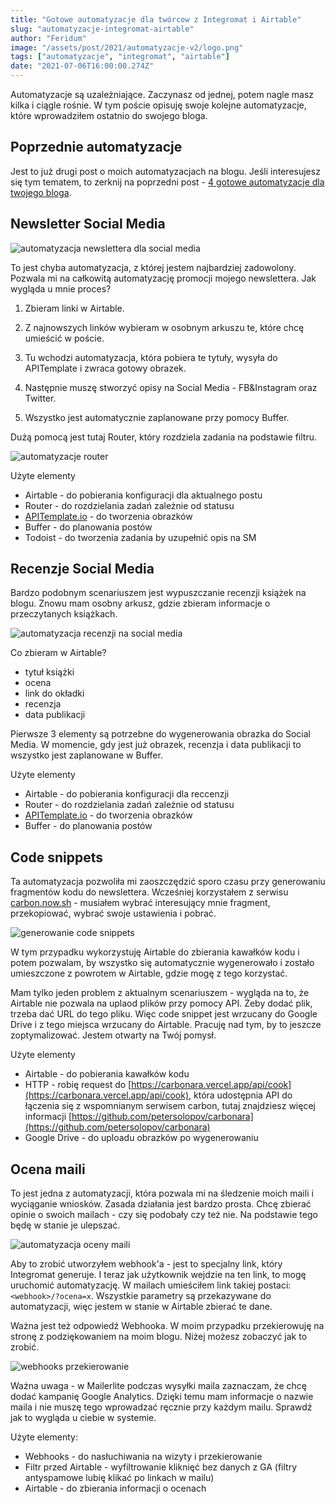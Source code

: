 ```yaml
---
title: "Gotowe automatyzacje dla twórcow z Integromat i Airtable"
slug: "automatyzacje-integromat-airtable"
author: "Feridum"
image: "/assets/post/2021/automatyzacje-v2/logo.png"
tags: ["automatyzacje", "integromat", "airtable"]
date: "2021-07-06T16:00:00.274Z"
---
```


Automatyzacje są uzależniające. Zaczynasz od jednej, potem nagle masz kilka i ciągle rośnie. W tym poście opisuję swoje kolejne automatyzacje, które wprowadziłem ostatnio do swojego bloga.



## Poprzednie automatyzacje

Jest to już drugi post o moich automatyzacjach na blogu. Jeśli interesujesz się tym tematem, to zerknij na poprzedni post  - [4 gotowe automatyzacje dla twojego bloga](https://fsgeek.pl/post/automatyzacje-dla-bloga-integromat-airtable/).

## Newsletter Social Media

![automatyzacja newslettera dla social media ](/assets/post/2021/automatyzacje-v2/newsletter-sm.png)

To jest chyba automatyzacja, z której jestem najbardziej zadowolony. Pozwala mi na całkowitą automatyzację promocji mojego newslettera. Jak wygląda u mnie proces?

1. Zbieram linki w Airtable.

2. Z najnowszych linków wybieram w osobnym arkuszu te, które chcę umieścić w poście.

3. Tu wchodzi automatyzacja, która pobiera te tytuły, wysyła do APITemplate i zwraca gotowy obrazek.

4. Następnie muszę stworzyć opisy na Social Media - FB&Instagram oraz Twitter.

5. Wszystko jest automatycznie zaplanowane przy pomocy Buffer.

Dużą pomocą jest tutaj Router, który rozdziela zadania na podstawie filtru. 

![automatyzacje router](/assets/post/2021/automatyzacje-v2/router.png)

Użyte elementy

- Airtable - do pobierania konfiguracji dla aktualnego postu
- Router - do rozdzielania zadań zależnie od statusu
- [APITemplate.io](http://apitemplate.io) - do tworzenia obrazków
- Buffer - do planowania postów
- Todoist - do tworzenia zadania by uzupełnić opis na SM

## Recenzje Social Media

Bardzo podobnym scenariuszem jest wypuszczanie recenzji książek na blogu. Znowu mam osobny arkusz, gdzie zbieram informacje o przeczytanych książkach. 

![automatyzacja recenzji na social media](/assets/post/2021/automatyzacje-v2/recenzje-sm.png)

Co zbieram w Airtable?

- tytuł książki
- ocena
- link do okładki
- recenzja
- data publikacji

Pierwsze 3 elementy są potrzebne do wygenerowania obrazka do Social Media. W momencie, gdy jest już obrazek, recenzja i data publikacji to wszystko jest zaplanowane w Buffer. 

Użyte elementy

- Airtable - do pobierania konfiguracji dla reccenzji
- Router - do rozdzielania zadań zależnie od statusu
- [APITemplate.io](http://apitemplate.io) - do tworzenia obrazków
- Buffer - do planowania postów

## Code snippets

Ta automatyzacja pozwoliła mi zaoszczędzić sporo czasu przy generowaniu fragmentów kodu do newslettera. Wcześniej korzystałem z serwisu [carbon.now.sh](http://carbon.now.sh) - musiałem wybrać interesujący mnie fragment, przekopiować, wybrać swoje ustawienia i pobrać. 

![generowanie code snippets](/assets/post/2021/automatyzacje-v2/code-snippets.png)

W tym przypadku wykorzystuję Airtable do zbierania kawałków kodu i potem pozwalam, by wszystko się automatycznie wygenerowało i zostało umieszczone z powrotem w Airtable, gdzie mogę z tego korzystać. 

Mam tylko jeden problem z aktualnym scenariuszem - wygląda na to, że Airtable nie pozwala na uplaod plików przy pomocy API. Żeby dodać plik, trzeba dać URL do tego pliku. Więc code snippet jest wrzucany do Google Drive i z tego miejsca wrzucany do Airtable. Pracuję nad tym, by to jeszcze zoptymalizować. Jestem otwarty na Twój pomysł. 

Użyte elementy

- Airtable - do pobierania kawałków kodu
- HTTP - robię request do [https://carbonara.vercel.app/api/cook](https://carbonara.vercel.app/api/cook), która udostępnia API do łączenia się z wspomnianym serwisem carbon, tutaj znajdziesz więcej informacji [https://github.com/petersolopov/carbonara](https://github.com/petersolopov/carbonara)
- Google Drive - do uploadu obrazków po wygenerowaniu

## Ocena maili

To jest jedna z automatyzacji, która pozwala mi na śledzenie moich maili i wyciąganie wniosków. Zasada działania jest bardzo prosta. Chcę zbierać opinie o swoich mailach - czy się podobały czy też nie. Na podstawie tego będę w stanie je ulepszać. 

![automatyzacja oceny maili](/assets/post/2021/automatyzacje-v2/ocena-maili.png)

Aby to zrobić utworzyłem webhook'a - jest to specjalny link, który Integromat generuje. I teraz jak użytkownik wejdzie na ten link, to mogę uruchomić automatyzację. W mailach umieściłem link takiej postaci: `<webhook>/?ocena=x`. Wszystkie parametry są przekazywane do automatyzacji, więc jestem w stanie w Airtable zbierać te dane. 

Ważna jest też odpowiedź Webhooka. W moim przypadku przekierowuję na stronę z podziękowaniem na moim blogu. Niżej możesz zobaczyć jak to zrobić.

![webhooks przekierowanie](/assets/post/2021/automatyzacje-v2/webhooks.png)

Ważna uwaga - w Mailerlite podczas wysyłki maila zaznaczam, że chcę dodać kampanię Google Analytics. Dzięki temu mam informacje o nazwie maila i nie muszę tego wprowadzać ręcznie przy każdym mailu. Sprawdź jak to wygląda u ciebie w systemie.

Użyte elementy: 

- Webhooks - do nasłuchiwania na wizyty i przekierowanie
- Filtr przed Airtable - wyfiltrowanie kliknięć bez danych z GA (filtry antyspamowe lubię klikać po linkach w mailu)
- Airtable - do zbierania informacji o ocenach
